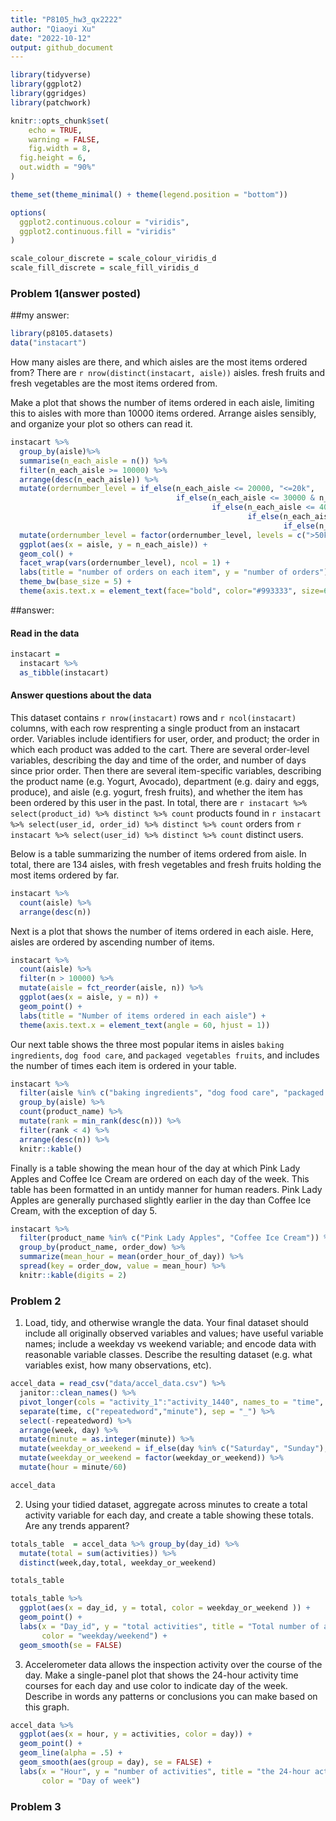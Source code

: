 ```yaml
---
title: "P8105_hw3_qx2222"
author: "Qiaoyi Xu"
date: "2022-10-12"
output: github_document
---
```


```r
library(tidyverse)
library(ggplot2)
library(ggridges)
library(patchwork)

knitr::opts_chunk$set(
	echo = TRUE,
	warning = FALSE,
	fig.width = 8, 
  fig.height = 6,
  out.width = "90%"
)

theme_set(theme_minimal() + theme(legend.position = "bottom"))

options(
  ggplot2.continuous.colour = "viridis",
  ggplot2.continuous.fill = "viridis"
)

scale_colour_discrete = scale_colour_viridis_d
scale_fill_discrete = scale_fill_viridis_d
```


### Problem 1(answer posted)

##my answer:
```r
library(p8105.datasets)
data("instacart")

```

How many aisles are there, and which aisles are the most items ordered from?
There are `r nrow(distinct(instacart, aisle))` aisles. fresh fruits and fresh vegetables are the most items ordered from. 

Make a plot that shows the number of items ordered in each aisle, limiting this to aisles with more than 10000 items ordered. Arrange aisles sensibly, and organize your plot so others can read it.

```r
instacart %>% 
  group_by(aisle)%>%
  summarise(n_each_aisle = n()) %>%
  filter(n_each_aisle >= 10000) %>%
  arrange(desc(n_each_aisle)) %>%
  mutate(ordernumber_level = if_else(n_each_aisle <= 20000, "<=20k",
                                     if_else(n_each_aisle <= 30000 & n_each_aisle > 20000, "20k-30k",
                                             if_else(n_each_aisle <= 40000 & n_each_aisle > 30000, "30k-40k",
                                                     if_else(n_each_aisle <= 50000 & n_each_aisle > 40000, "40k-50k",
                                                             if_else(n_each_aisle > 50000, ">50k", NA_character_))))))%>%
  mutate(ordernumber_level = factor(ordernumber_level, levels = c(">50k", "40k-50k", "30k-40k", "20k-30k","<=20k")))%>%
  ggplot(aes(x = aisle, y = n_each_aisle)) +
  geom_col() +
  facet_wrap(vars(ordernumber_level), ncol = 1) +
  labs(title = "number of orders on each item", y = "number of orders") +
  theme_bw(base_size = 5) +
  theme(axis.text.x = element_text(face="bold", color="#993333", size=6, angle=45))

```

##answer:

#### Read in the data

```r
instacart = 
  instacart %>% 
  as_tibble(instacart)
```

#### Answer questions about the data

This dataset contains `r nrow(instacart)` rows and `r ncol(instacart)` columns, with each row resprenting a single product from an instacart order. Variables include identifiers for user, order, and product; the order in which each product was added to the cart. There are several order-level variables, describing the day and time of the order, and number of days since prior order. Then there are several item-specific variables, describing the product name (e.g. Yogurt, Avocado), department (e.g. dairy and eggs, produce), and aisle (e.g. yogurt, fresh fruits), and whether the item has been ordered by this user in the past. In total, there are `r instacart %>% select(product_id) %>% distinct %>% count` products found in `r instacart %>% select(user_id, order_id) %>% distinct %>% count` orders from `r instacart %>% select(user_id) %>% distinct %>% count` distinct users.

Below is a table summarizing the number of items ordered from aisle. In total, there are 134 aisles, with fresh vegetables and fresh fruits holding the most items ordered by far.

```r
instacart %>% 
  count(aisle) %>% 
  arrange(desc(n))
```

Next is a plot that shows the number of items ordered in each aisle. Here, aisles are ordered by ascending number of items.

```r
instacart %>% 
  count(aisle) %>% 
  filter(n > 10000) %>% 
  mutate(aisle = fct_reorder(aisle, n)) %>% 
  ggplot(aes(x = aisle, y = n)) + 
  geom_point() + 
  labs(title = "Number of items ordered in each aisle") +
  theme(axis.text.x = element_text(angle = 60, hjust = 1))

```

Our next table shows the three most popular items in aisles `baking ingredients`, `dog food care`, and `packaged vegetables fruits`, and includes the number of times each item is ordered in your table.

```r
instacart %>% 
  filter(aisle %in% c("baking ingredients", "dog food care", "packaged vegetables fruits")) %>%
  group_by(aisle) %>% 
  count(product_name) %>% 
  mutate(rank = min_rank(desc(n))) %>% 
  filter(rank < 4) %>% 
  arrange(desc(n)) %>%
  knitr::kable()
```

Finally is a table showing the mean hour of the day at which Pink Lady Apples and Coffee Ice Cream are ordered on each day of the week. This table has been formatted in an untidy manner for human readers. Pink Lady Apples are generally purchased slightly earlier in the day than Coffee Ice Cream, with the exception of day 5.

```r
instacart %>%
  filter(product_name %in% c("Pink Lady Apples", "Coffee Ice Cream")) %>%
  group_by(product_name, order_dow) %>%
  summarize(mean_hour = mean(order_hour_of_day)) %>%
  spread(key = order_dow, value = mean_hour) %>%
  knitr::kable(digits = 2)
```





### Problem 2
1. Load, tidy, and otherwise wrangle the data. Your final dataset should include all originally observed variables and values; have useful variable names; include a weekday vs weekend variable; and encode data with reasonable variable classes. Describe the resulting dataset (e.g. what variables exist, how many observations, etc).


```r
accel_data = read_csv("data/accel_data.csv") %>%
  janitor::clean_names() %>%
  pivot_longer(cols = "activity_1":"activity_1440", names_to = "time", values_to = "activities" )%>%
  separate(time, c("repeatedword","minute"), sep = "_") %>%
  select(-repeatedword) %>%
  arrange(week, day) %>%
  mutate(minute = as.integer(minute)) %>%
  mutate(weekday_or_weekend = if_else(day %in% c("Saturday", "Sunday"), "weekend", "weekday" )) %>%
  mutate(weekday_or_weekend = factor(weekday_or_weekend)) %>%
  mutate(hour = minute/60) 

accel_data

```

2. Using your tidied dataset, aggregate across minutes to create a total activity variable for each day, and create a table showing these totals. Are any trends apparent?

```r
totals_table  = accel_data %>% group_by(day_id) %>%
  mutate(total = sum(activities)) %>%
  distinct(week,day,total, weekday_or_weekend) 

totals_table
```

```r
totals_table %>%
  ggplot(aes(x = day_id, y = total, color = weekday_or_weekend )) + 
  geom_point() +
  labs(x = "Day_id", y = "total activities", title = "Total number of activities each day", 
       color = "weekday/weekend") +
  geom_smooth(se = FALSE)

```

3. Accelerometer data allows the inspection activity over the course of the day. Make a single-panel plot that shows the 24-hour activity time courses for each day and use color to indicate day of the week. Describe in words any patterns or conclusions you can make based on this graph.


```r
accel_data %>%
  ggplot(aes(x = hour, y = activities, color = day)) +
  geom_point() +
  geom_line(alpha = .5) +
  geom_smooth(aes(group = day), se = FALSE) +
  labs(x = "Hour", y = "number of activities", title = "the 24-hour activity time courses for each day", 
       color = "Day of week")
```



### Problem 3





















